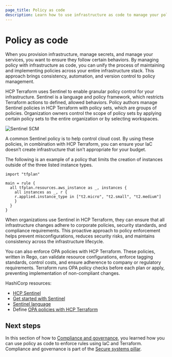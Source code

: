 ```yaml
---
page_title: Policy as code
description: Learn how to use infrastructure as code to manage your policy as code.
---
```


# Policy as code

When you provision infrastructure, manage secrets, and manage your services, you want to ensure they follow certain behaviors. By managing policy with infrastructure as code, you can unify the process of maintaining and implementing policies across your entire infrastructure stack. This approach brings consistency, automation, and version control to policy management.

HCP Terraform uses Sentinel to enable granular policy control for your infrastructure. Sentinel is a language and policy framework, which restricts Terraform actions to defined, allowed behaviors. Policy authors manage Sentinel policies in HCP Terraform with policy sets, which are groups of policies. Organization owners control the scope of policy sets by applying certain policy sets to the entire organization or by selecting workspaces.

<ImageConfig hideBorder>

![Sentinel SCM](/img/docs/well-architected/sentinel-waf.png)

</ImageConfig>

A common Sentinel policy is to help control cloud cost. By using these policies, in combination with HCP Terraform, you can ensure your IaC doesn’t create infrastructure that isn't appropriate for your budget.

The following is an example of a policy that limits the creation of instances outside of the three listed instance types.

```hcl hideClipboard
import "tfplan"

main = rule {
  all tfplan.resources.aws_instance as _, instances {
	all instances as _, r {
  	r.applied.instance_type in ["t2.micro", "t2.small", "t2.medium"]
	}
  }
}
```

When organizations use Sentinel in HCP Terraform, they can ensure that all infrastructure changes adhere to corporate policies, security standards, and compliance requirements. This proactive approach to policy enforcement helps prevent misconfigurations, reduces security risks, and maintains consistency across the infrastructure lifecycle.

You can also enforce OPA policies with HCP Terraform. These policies, written in Rego, can validate resource configurations, enforce tagging standards, control costs, and ensure adherence to company or regulatory requirements. Terraform runs OPA policy checks before each plan or apply, preventing implementation of non-compliant changes.  

HashiCorp resources:
- [HCP Sentinel](https://www.hashicorp.com/sentinel)
- [Get started with Sentinel](/sentinel/intro/getting-started)
- [Sentinel language](/sentinel/docs/language)
- Define [OPA policies with HCP Terraform](/terraform/cloud-docs/policy-enforcement/opa)

## Next steps

In this section of how to [Compliance and governance](/well-architected-framework/secure-systems/compliance-and-governance/overview), you learned how you can use policy as code to enforce rules using IaC and Terraform. Compliance and governance is part of the [Secure systems pillar](/well-architected-framework/secure-systems/introduction).